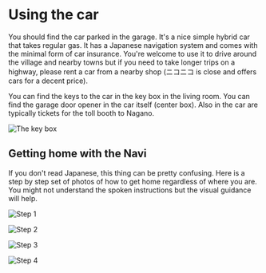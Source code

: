 # Using the car

You should find the car parked in the garage.  It's a nice simple hybrid car
that takes regular gas.  It has a Japanese navigation system and comes with the
minimal form of car insurance.  You're welcome to use it to drive around the
village and nearby towns but if you need to take longer trips on a highway,
please rent a car from a nearby shop (ニコニコ is close and offers cars for a
decent price).

You can find the keys to the car in the key box in the living room.  You can
find the garage door opener in the car itself (center box).  Also in the car
are typically tickets for the toll booth to Nagano.

![The key box](/img/key-box.png)

## Getting home with the Navi

If you don't read Japanese, this thing can be pretty confusing.  Here is a step
by step set of photos of how to get home regardless of where you are.  You
might not understand the spoken instructions but the visual guidance will help.

![Step 1](/img/car-navi-step-one.png)

![Step 2](/img/car-navi-step-two.png)

![Step 3](/img/car-navi-step-three.png)

![Step 4](/img/car-navi-step-four.png)

